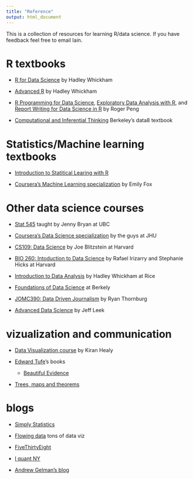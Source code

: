 ```yaml
---
title: "Reference"
output: html_document
---
```


This is a collection of resources for learning R/data science. If you have feedback feel free to email Iain.

# R textbooks
- [R for Data Science](http://r4ds.had.co.nz/) by Hadley Whickham

- [Advanced R](http://adv-r.had.co.nz/) by Hadley Whickham

- [R Programming for Data Science](https://leanpub.com/rprogramming),  [Exploratory Data Analysis with R](https://leanpub.com/exdata), and [Report Writing for Data Science in R](https://leanpub.com/reportwriting) by Roger Peng

- [Computational and Inferential Thinking](http://www.inferentialthinking.com/index.html) Berkeley's data8 textbook

# Statistics/Machine learning textbooks

- [Introduction to Statitical Learing with R](http://www-bcf.usc.edu/~gareth/ISL/)

- [Coursera's Machine Learning specialization](https://www.coursera.org/specializations/machine-learning) by Emily Fox 


# Other data science courses

- [Stat 545](http://stat545.com/index.html) taught by Jenny Bryan at UBC

- [Coursera's Data Science specialization](https://www.coursera.org/specializations/jhu-data-science) by the guys at JHU

- [CS109: Data Science](http://cs109.github.io/2015/) by Joe Blitzstein at Harvard

- [BIO 260: Intoduction to Data Science](http://datasciencelabs.github.io/) by Rafael Irizarry and Stephanie Hicks at Harvard

- [Introduction to Data Analysis](http://stat405.had.co.nz/) by Hadley Whickham at Rice

- [Foundations of Data Science](https://data-8.appspot.com/sp16/course) at Berkely 

- [JOMC390: Data Driven Journalism](http://ryanthornburg.com/about-contact/my-classes/syllabus-data-driven-journalism-jomc-390/) by Ryan Thornburg

- [Advanced Data Science](http://jtleek.com/advdatasci/) by Jeff Leek



# vizualization and communication

- [Data Visualization course](http://vissoc.co/index.html) by Kiran Healy

- [Edward Tufe](https://www.edwardtufte.com/tufte/)'s books 
    - [Beautiful Evidence](http://www.amazon.com/Beautiful-Evidence-Edward-R-Tufte/dp/1930824165)

- [Trees, maps and theorems](http://www.treesmapsandtheorems.com/)


# blogs
- [Simply Statistics](http://simplystatistics.org/) 

- [Flowing data](http://flowingdata.com/) tons of data viz

- [FiveThirtyEight](http://fivethirtyeight.com/)

- [I quant NY](http://iquantny.tumblr.com/)

- [Andrew Gelman's blog](http://andrewgelman.com/)


